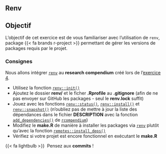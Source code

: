 ## Renv {.unnumbered}

::: {.callout-note}
## Objectif

L'objectif de cet exercice est de vous familiariser avec l'utilisation de `renv`, package {{< fa brands r-project >}} permettant de gérer les versions de packages requis par le projet.
:::


### Consignes {.unnumbered}

Nous allons intégrer [`renv`](https://rstudio.github.io/renv/articles/renv.html) au **research compendium** créé lors de l'[exercice 4](https://rdatatoolbox.github.io/chapters/ex-targets.html).

- Utilisez la fonction [`renv::init()`](https://rstudio.github.io/renv/reference/init.html)
- Ajoutez le dossier **renv/** et le ficher **.Rprofile** au **.gitignore** (afin de ne pas envoyer sur GitHub les packages - seul le **renv.lock** suffit)
- Jouez avec les fonctions [`renv::status()`](https://rstudio.github.io/renv/reference/status.html), [`renv::install()`](https://rstudio.github.io/renv/reference/install.html) et [`renv::snapshot()`](https://rstudio.github.io/renv/reference/snapshot.html) (n'oubliez pas de mettre à jour la liste des dépendances dans le fichier **DESCRIPTION** avec la fonction [`add_dependencies()`](https://frbcesab.github.io/rcompendium/reference/add_dependencies.html) de [`rcompendium`](https://github.com/frbcesab/rcompendium))
- Modifiez le **make.R** de manière à installer les packages via [`renv`](https://rstudio.github.io/renv/articles/renv.html) plutôt qu'avec la fonction [`remotes::install_deps()`](https://rdrr.io/cran/remotes/man/install_deps.html)
- Vérifiez si votre projet est encore fonctionnel en exécutant le **make.R**


{{< fa lightbulb >}}&nbsp; Pensez aux **commits** !
